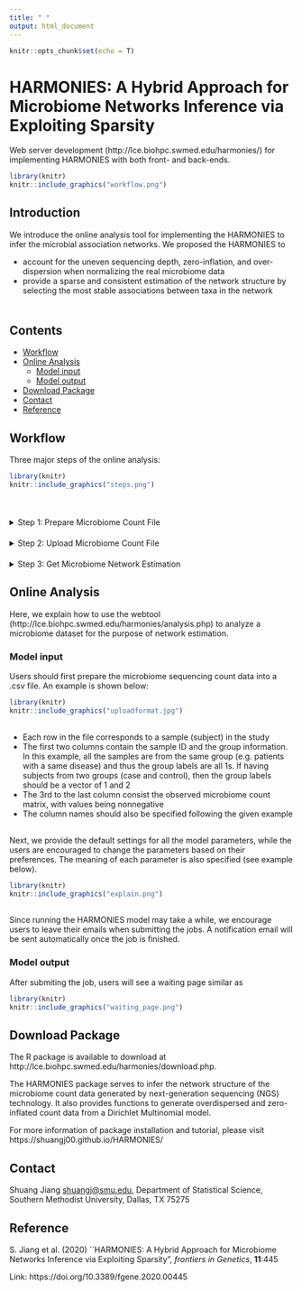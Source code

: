 ```yaml
---
title: " "
output: html_document
---
```


```r
knitr::opts_chunk$set(echo = T)
```

# HARMONIES: A Hybrid Approach for Microbiome Networks Inference via Exploiting Sparsity

Web server development (http://lce.biohpc.swmed.edu/harmonies/) for implementing HARMONIES with both front- and back-ends.
```r
library(knitr)
knitr::include_graphics("workflow.png")
```

## Introduction

We introduce the online analysis tool for implementing the HARMONIES to infer the microbial association networks. We proposed the HARMONIES to

* account for the uneven sequencing depth, zero-inflation, and over-dispersion when normalizing the real microbiome data
* provide a sparse and consistent estimation of the network structure by selecting the most stable associations between taxa in the network

<div style="margin-bottom:50px;">
</div>

## Contents
* [Workflow]
* [Online Analysis]
  * [Model input]
  * [Model output]
* [Download Package]
* [Contact](#contact)
* [Reference]

## Workflow

Three major steps of the online analysis:

```r
library(knitr)
knitr::include_graphics("steps.png")
```
<div style="margin-bottom:50px;">
</div>

<details>
<summary>Step 1: Prepare Microbiome Count File </summary>

The input data is summarized into a single .csv file where 

* Each row in the file corresponds to a sample (subject) in the study
* The first two columns contain the sample ID and the group information
* The 3rd to the last column consist the observed microbiome count matrix, with values being nonnegative integers

<div style="margin-bottom:25px;">
</div>

</details>


<div style="margin-bottom:20px;">
</div>

<details>
<summary>Step 2: Upload Microbiome Count File </summary>

Upload the .csv file at http://lce.biohpc.swmed.edu/harmonies/analysis.php and specify the model parameters. Users can provide their contact information (e.g. email address) to receive notifications since running the HARMONIES may take a while depending on the size of the input data

<div style="margin-bottom:25px;">
</div>

</details>

<div style="margin-bottom:20px;">
</div>

<details>
<summary>Step 3: Get Microbiome Network Estimation </summary>

The results will be available for download (as a .csv file) and other downstream analyses. Our website provide automatic visualization of network structure on the result page

<div style="margin-bottom:25px;">
</div>

</details>

## Online Analysis
Here, we explain how to use the webtool (http://lce.biohpc.swmed.edu/harmonies/analysis.php) to analyze a microbiome dataset for the purpose of network estimation.

### Model input

Users should first prepare the microbiome sequencing count data into a .csv file. An example is shown below:

```r
library(knitr)
knitr::include_graphics("uploadformat.jpg")
```
<div style="margin-bottom:30px;">
</div>

* Each row in the file corresponds to a sample (subject) in the study
* The first two columns contain the sample ID and the group information. In this example, all the samples are from the same group (e.g. patients with a same disease) and thus the group labels are all 1s. If having subjects from two groups (case and control), then the group labels should be a vector of 1 and 2
* The 3rd to the last column consist the observed microbiome count matrix, with values being nonnegative
* The column names should also be specified following the given example

<div style="margin-bottom:30px;">
</div>

Next, we provide the default settings for all the model parameters, while the users are encouraged to change the parameters based on their preferences. The meaning of each parameter is also specified (see example below).

<div style="margin-bottom:10px;">
</div>
```r
library(knitr)
knitr::include_graphics("explain.png")
```
<div style="margin-bottom:30px;">
</div>

Since running the HARMONIES model may take a while, we encourage users to leave their emails when submitting the jobs. A notification email will be sent automatically once the job is finished.

### Model output

After submiting the job, users will see a waiting page similar as

<div style="margin-bottom:10px;">
</div>
```r
library(knitr)
knitr::include_graphics("waiting_page.png")
```

## Download Package

The R package is available to download at http://lce.biohpc.swmed.edu/harmonies/download.php.

The HARMONIES package serves to infer the network structure of the microbiome count data generated by next-generation sequencing (NGS) technology. It also provides functions to generate overdispersed and zero-inflated count data from a Dirichlet Multinomial model.

For more information of package installation and tutorial, please visit https://shuangj00.github.io/HARMONIES/ 

## Contact

Shuang Jiang <shuangj@smu.edu>, Department of Statistical Science, Southern Methodist University, Dallas, TX 75275

## Reference

S. Jiang et al. (2020) ``HARMONIES: A Hybrid Approach for
Microbiome Networks Inference via Exploiting Sparsity", *frontiers in Genetics*, **11**:445

Link: https://doi.org/10.3389/fgene.2020.00445


